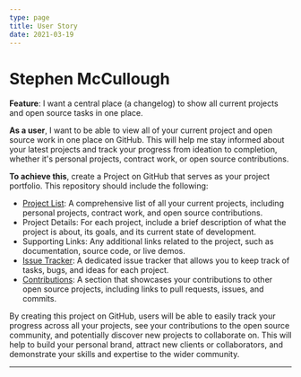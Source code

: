 ```yaml
---
type: page
title: User Story 
date: 2021-03-19
---
```


# Stephen McCullough 

**Feature**: I want a central place (a changelog) to show all current projects and open source tasks in one place.

**As a user**, I want to be able to view all of your current project and open source work in one place on GitHub. This will help me stay informed about your latest projects and track your progress from ideation to completion, whether it's personal projects, contract work, or open source contributions.

**To achieve this**, create a Project on GitHub that serves as your project portfolio. This repository should include the following:

- <a href="https://swm.cc/projects">Project List</a>: A comprehensive list of all your current projects, including personal projects, contract work, and open source contributions.
- Project Details: For each project, include a brief description of what the project is about, its goals, and its current state of development.
- Supporting Links: Any additional links related to the project, such as documentation, source code, or live demos.
- <a href="https://github.com/users/swmcc/projects/6/views/2">Issue Tracker</a>: A dedicated issue tracker that allows you to keep track of tasks, bugs, and ideas for each project.
- <a href="/changelog">Contributions</a>: A section that showcases your contributions to other open source projects, including links to pull requests, issues, and commits.

By creating this project on GitHub, users will be able to easily track your progress across all your projects, see your contributions to the open source community, and potentially discover new projects to collaborate on. This will help to build your personal brand, attract new clients or collaborators, and demonstrate your skills and expertise to the wider community.

---